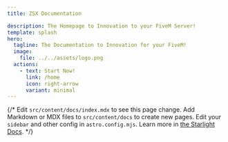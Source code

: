 ```yaml
---
title: ZSX Documentation

description: The Homepage to Innovation to your FiveM Server!
template: splash
hero:
  tagline: The Documentation to Innovation for your FiveM!
  image:
    file: ../../assets/logo.png
  actions:
    - text: Start Now!
      link: /home
      icon: right-arrow
      variant: minimal
---
```



{/* <CardGrid stagger>
	<Card title="Update content" icon="pencil">
		Edit `src/content/docs/index.mdx` to see this page change.
	</Card>
	<Card title="Add new content" icon="add-document">
		Add Markdown or MDX files to `src/content/docs` to create new pages.
	</Card>
	<Card title="Configure your site" icon="setting">
		Edit your `sidebar` and other config in `astro.config.mjs`.
	</Card>
	<Card title="Read the docs" icon="open-book">
		Learn more in [the Starlight Docs](https://starlight.astro.build/).
	</Card>
</CardGrid> */}
